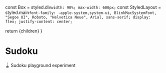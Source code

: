 

  const Box = styled.div`
    width: 90%;
    max-width: 600px;
  `
  const StyledLayout = styled.main`
    font-family: -apple-system,system-ui, BlinkMacSystemFont, "Segoe UI", Roboto, "Helvetica Neue", Arial, sans-serif;
    display: flex;
    justify-content: center;
  `
    
  return <StyledLayout>
    <Box>
      {children}
    </Box>
  </StyledLayout>
}

# Sudoku

🪀 Sudoku playground experiment 

<Sudoku />